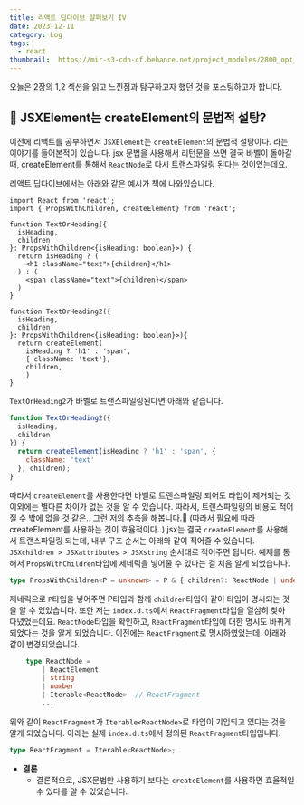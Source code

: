 ```yaml
---
title: 리액트 딥다이브 살펴보기 IV
date: 2023-12-11
category: Log
tags:
  - react
thumbnail: 	https://mir-s3-cdn-cf.behance.net/project_modules/2800_opt_1/9ab9aa181070185.65156726848b6.jpg
---
```


오늘은 2장의 1,2 섹션을 읽고 느낀점과 탐구하고자 했던 것을 포스팅하고자 합니다.

## 📌 JSXElement는 createElement의 문법적 설탕?

이전에 리액트를 공부하면서 `JSXElement`는 `createElement`의 문법적 설탕이다. 라는 이야기를 들어본적이 있습니다.
jsx 문법을 사용해서 리턴문을 쓰면 결국 바벨이 돌아갈 때, createElement를 통해서 `ReactNode`로 다시 트랜스파일링 된다는 것이었는데요. 

리액트 딥다이브에서는 아래와 같은 예시가 책에 나와있습니다.

```tsx
import React from 'react';
import { PropsWithChildren, createElement} from 'react';

function TextOrHeading({
  isHeading,
  children
}: PropsWithChildren<{isHeading: boolean}>) {
  return isHeading ? (
    <h1 className="text">{children}</h1>
  ) : (
    <span className="text">{children}</span>
  )
}

function TextOrHeading2({
  isHeading,
  children
}: PropsWithChildren<{isHeading: boolean}>){
  return createElement(
    isHeading ? 'h1' : 'span',
    { className: 'text'},
    children,
    )
}
```
`TextOrHeading2`가 바벨로 트랜스파일링된다면 아래와 같습니다.

```jsx
function TextOrHeading2({
  isHeading,
  children
}) {
  return createElement(isHeading ? 'h1' : 'span', {
    className: 'text'
  }, children);
}
```
따라서 `createElement`를 사용한다면 바벨로 트랜스파일링 되어도 타입이 제거되는 것 이외에는 별다른 차이가 없는 것을 알 수 있습니다. 따라서, 트랜스파일링의 비용도 적어질 수 밖에 없을 것 같은.. 그런 저의 추측을 해봅니다.🧐 (따라서 필요에 따라 createElement를 사용하는 것이 효율적이다..)
jsx는 결국 `createElement`를 사용해서 트랜스파일링 되는데, 내부 구조 순서는 아래와 같이 적어줄 수 있습니다.
`JSXchildren > JSXattributes > JSXstring` 순서대로 적어주면 됩니다.
예제를 통해서 `PropsWithChildren`타입에 제네릭을 넣어줄 수 있다는 걸 처음 알게 되었습니다.

```ts
type PropsWithChildren<P = unknown> = P & { children?: ReactNode | undefined };
```
제네릭으로 `P`타입을 넣어주면 P타입과 함께 `children`타입이 같이 타입이 명시되는 것을 알 수 있었습니다.
또한 저는 `index.d.ts`에서 `ReactFragment`타입을 열심히 찾아 다녔었는데요.
`ReactNode`타입을 확인하고, `ReactFragment`타입에 대한 명시도 바뀌게 되었다는 것을 알게 되었습니다.
이전에는 `ReactFragment`로 명시하였었는데, 아래와 같이 변경되었습니다.
```ts
    type ReactNode =
        | ReactElement
        | string
        | number
        | Iterable<ReactNode>  // ReactFragment
        ...
```
위와 같이 `ReactFragment`가 `Iterable<ReactNode>`로 타입이 기입되고 있다는 것을 알게 되었습니다.
아래는 실제 `index.d.ts`에서 정의된 `ReactFragment`타입입니다.
```ts
type ReactFragment = Iterable<ReactNode>;
```


- **결론**
  - 결론적으로, JSX문법만 사용하기 보다는 `createElement`를 사용하면 효율적일 수 있다를 알 수 있었습니다.

